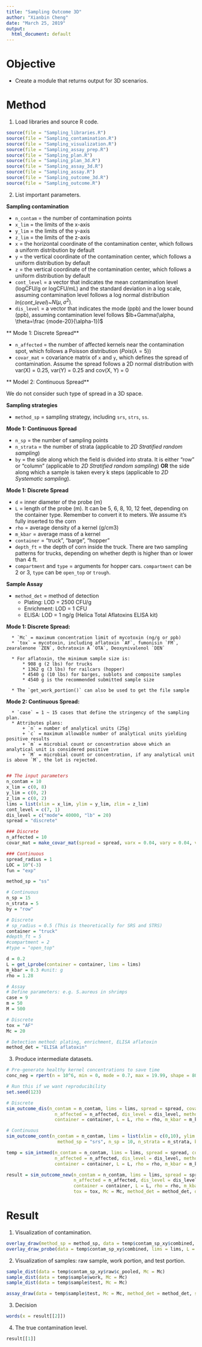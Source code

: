 ```yaml
---
title: "Sampling Outcome 3D"
author: "Xianbin Cheng"
date: "March 25, 2019"
output:
  html_document: default
---
```


# Objective

  * Create a module that returns output for 3D scenarios.
  
# Method

1. Load libraries and source R code.

```r
source(file = "Sampling_libraries.R")
source(file = "Sampling_contamination.R")
source(file = "Sampling_visualization.R")
source(file = "Sampling_assay_prep.R")
source(file = "Sampling_plan.R")
source(file = "Sampling_plan_3d.R")
source(file = "Sampling_assay_3d.R")
source(file = "Sampling_assay.R")
source(file = "Sampling_outcome_3d.R")
source(file = "Sampling_outcome.R")
```

2. List important parameters.

**Sampling contamination**

  * `n_contam` = the number of contamination points  
  * `x_lim` = the limits of the x-axis  
  * `y_lim` = the limits of the y-axis  
  * `z_lim` = the limits of the z-axis
  * `x` = the horizontal coordinate of the contamination center, which follows a uniform distribution by default
  * `y` = the vertical coordinate of the contamination center, which follows a uniform distribution by default
  * `z` = the vertical coordinate of the contamination center, which follows a uniform distribution by default
  * `cont_level` = a vector that indicates the mean contamination level (logCFU/g or logCFU/mL) and the standard deviation in a log scale, assuming contamination level follows a log normal distribution $ln(cont\_level)$~$N(\mu, \sigma^2)$. 
  * `dis_level` = a vector that indicates the mode (ppb) and the lower bound (ppb), assuming contamination level follows $lb+Gamma(\alpha, \theta=\frac {mode-20}{\alpha-1})$

  ** Mode 1: Discrete Spread** 

  * `n_affected` = the number of affected kernels near the contamination spot, which follows a Poisson distribution ($Pois(\lambda = 5)$)   
  * `covar_mat` = covariance matrix of `x` and `y`, which defines the spread of contamination. Assume the spread follows a 2D normal distribution with var(X) = 0.25, var(Y) = 0.25 and cov(X, Y) = 0   

  ** Model 2: Continuous Spread**

  We do not consider such type of spread in a 3D space. 

**Sampling strategies**

  * `method_sp` = sampling strategy, including `srs`, `strs`, `ss`.

  **Mode 1: Continuous Spread**

  * `n_sp` = the number of sampling points
  * `n_strata` = the number of strata (applicable to *2D Stratified random sampling*)
  * `by` = the side along which the field is divided into strata. It is either "row" or "column" (applicable to *2D Stratified random sampling*) **OR** the side along which a sample is taken every k steps (applicable to *2D Systematic sampling*).

  **Mode 1: Discrete Spread**   

  * `d` = inner diameter of the probe (m)
  * `L` = length of the probe (m). It can be 5, 6, 8, 10, 12 feet, depending on the container type. Remember to convert it to meters. We assume it's fully inserted to the corn
  * `rho` = average density of a kernel (g/cm3)
  * `m_kbar` = average mass of a kernel
  * `container` = "truck", "barge", "hopper"
  * `depth_ft` = the depth of corn inside the truck. There are two sampling patterns for trucks, depending on whether depth is higher than or lower than 4 ft.
  * `compartment` and `type` = arguments for hopper cars. `compartment` can be 2 or 3, `type` can be `open_top` or `trough`.
  
**Sample Assay**

  * `method_det` = method of detection  
      + Plating: LOD = 2500 CFU/g  
      + Enrichment: LOD = 1 CFU 
      + ELISA: LOD = 1 ng/g (Helica Total Aflatoxins ELISA kit)  
  
  **Mode 1: Discrete Spread:**  
  
      * `Mc` = maximum concentration limit of mycotoxin (ng/g or ppb)
      * `tox` = mycotoxin, including aflatoxin `AF`, fumonisin `FM`, zearalenone `ZEN`, Ochratoxin A `OTA`, Deoxynivalenol `DEN`
      
      * For aflatoxin, the minimum sample size is: 
          * 908 g (2 lbs) for trucks
          * 1362 g (3 lbs) for railcars (hopper)
          * 4540 g (10 lbs) for barges, sublots and composite samples
          * 4540 g is the recommended submitted sample size
    
      * The `get_work_portion()` can also be used to get the file sample
  
  **Mode 2: Continuous Spread:**  
  
      * `case` = 1 ~ 15 cases that define the stringency of the sampling plan.  
      * Attributes plans:  
          + `n` = number of analytical units (25g)  
          + `c` = maximum allowable number of analytical units yielding positive results  
          + `m` = microbial count or concentration above which an analytical unit is considered positive  
          + `M` = microbial count or concentration, if any analytical unit is above `M`, the lot is rejected.
        
```r
## The input parameters
n_contam = 10
x_lim = c(0, 8)
y_lim = c(0, 2)
z_lim = c(0, 2)
lims = list(xlim = x_lim, ylim = y_lim, zlim = z_lim)
cont_level = c(7, 1)
dis_level = c("mode"= 40000, "lb" = 20)
spread = "discrete"

### Discrete
n_affected = 10
covar_mat = make_covar_mat(spread = spread, varx = 0.04, vary = 0.04, varz = 0.04, covxy = 0, covxz = 0, covyz = 0)

### Continuous
spread_radius = 1
LOC = 10^(-3)
fun = "exp"

method_sp = "ss"

# Continuous
n_sp = 15
n_strata = 5
by = "row"

# Discrete
# sp_radius = 0.5 (This is theoretically for SRS and STRS)
container = "truck"
#depth_ft = 5
#compartment = 2
#type = "open_top"

d = 0.2 
L = get_Lprobe(container = container, lims = lims)
m_kbar = 0.3 #unit: g
rho = 1.28

# Assay
# Define parameters: e.g. S.aureus in shrimps
case = 9
m = 50
M = 500

# Discrete
tox = "AF"
Mc = 20

# Detection method: plating, enrichment, ELISA aflatoxin
method_det = "ELISA aflatoxin"
```

3. Produce intermediate datasets.

```r
# Pre-generate healthy kernel concentrations to save time
conc_neg = rpert(n = 10^6, min = 0, mode = 0.7, max = 19.99, shape = 80)
```

```r
# Run this if we want reproducibility
set.seed(123)
```

```r
# Discrete
sim_outcome_dis(n_contam = n_contam, lims = lims, spread = spread, covar_mat = covar_mat, 
                  n_affected = n_affected, dis_level = dis_level, method_sp = method_sp, sp_radius = d/2, 
                  container = container, L = L, rho = rho, m_kbar = m_kbar, conc_neg = conc_neg, tox = tox, Mc = Mc, method_det = method_det, diag = TRUE)

# Continuous
sim_outcome_cont(n_contam = n_contam, lims = list(xlim = c(0,10), ylim = c(0,10)), spread = "continuous", spread_radius = 1, 
                   method_sp = "srs", n_sp = 10, n_strata = n_strata, by = by, LOC = LOC, fun = fun, case = case, m = m, M = M, method_det = method_det)
```

```r
temp = sim_intmed(n_contam = n_contam, lims = lims, spread = spread, covar_mat = covar_mat, 
                  n_affected = n_affected, dis_level = dis_level, method_sp = method_sp, sp_radius = d/2, 
                  container = container, L = L, rho = rho, m_kbar = m_kbar, conc_neg = conc_neg, tox = tox)

result = sim_outcome_new(n_contam = n_contam, lims = lims, spread = spread, covar_mat = covar_mat,
                         n_affected = n_affected, dis_level = dis_level, method_sp = method_sp, sp_radius = d/2,
                         container = container, L = L, rho = rho, m_kbar = m_kbar, conc_neg = conc_neg, 
                         tox = tox, Mc = Mc, method_det = method_det, diag = TRUE)
```


# Result

1. Visualization of contamination.

```r
overlay_draw(method_sp = method_sp, data = temp$contam_sp_xy$combined, spread = spread, xlim = lims$xlim, ylim = lims$ylim)
overlay_draw_probe(data = temp$contam_sp_xy$combined, lims = lims, L = L)
```

2. Visualization of samples: raw sample, work portion, and test portion.

```r
sample_dist(data = temp$contam_sp_xy$raw$c_pooled, Mc = Mc)
sample_dist(data = temp$sample$work, Mc = Mc)
sample_dist(data = temp$sample$test, Mc = Mc)
```

```r
assay_draw(data = temp$sample$test, Mc = Mc, method_det = method_det, spread = spread)
```

3. Decision

```r
words(x = result[[2]])
```

4. The true contamination level.

```r
result[[1]]
```



